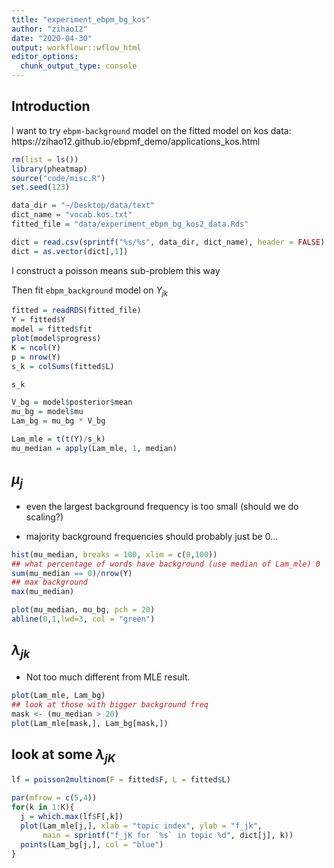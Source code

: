 ```yaml
---
title: "experiment_ebpm_bg_kos"
author: "zihao12"
date: "2020-04-30"
output: workflowr::wflow_html
editor_options:
  chunk_output_type: console
---
```


## Introduction
I want to try `ebpm-background` model on the fitted model on kos data: https://zihao12.github.io/ebpmf_demo/applications_kos.html

```r
rm(list = ls())
library(pheatmap)
source("code/misc.R")
set.seed(123)

data_dir = "~/Desktop/data/text"
dict_name = "vocab.kos.txt"
fitted_file = "data/experiment_ebpm_bg_kos2_data.Rds"

dict = read.csv(sprintf("%s/%s", data_dir, dict_name), header = FALSE)
dict = as.vector(dict[,1])
```

I construct a poisson means sub-problem this way
\begin{align}
& Y_{jk} = \sum_i Z_{ijk}\\
& Z_{ijk} = X_{ij} \zeta_{ijk}\\
& \zeta_{ijk} = \frac{l_{ik} f_{jk}}{\sum_k l_{ik} f_{jk}}\\
\end{align}


Then fit `ebpm_background` model on $Y_{jk}$
```r
fitted = readRDS(fitted_file)
Y = fitted$Y
model = fitted$fit
plot(model$progress)
K = ncol(Y)
p = nrow(Y)
s_k = colSums(fitted$L)

s_k

V_bg = model$posterior$mean
mu_bg = model$mu
Lam_bg = mu_bg * V_bg

Lam_mle = t(t(Y)/s_k)
mu_median = apply(Lam_mle, 1, median)
```


## $\mu_j$
* even the largest background frequency is too small (should we do scaling?)\

* majority background frequencies should probably just be 0...
```r
hist(mu_median, breaks = 100, xlim = c(0,100))
## what percentage of words have background (use median of Lam_mle) 0
sum(mu_median == 0)/nrow(Y)
## max background
max(mu_median)

plot(mu_median, mu_bg, pch = 20)
abline(0,1,lwd=3, col = "green")
```

## $\lambda_{jk}$
* Not too much different from MLE result. \

```r
plot(Lam_mle, Lam_bg)
## look at those with bigger background freq
mask <- (mu_median > 20)
plot(Lam_mle[mask,], Lam_bg[mask,])
```

## look at some $\lambda_{jK}$
```r

lf = poisson2multinom(F = fitted$F, L = fitted$L)

par(mfrow = c(5,4))
for(k in 1:K){
  j = which.max(lf$F[,k])
  plot(Lam_mle[j,], xlab = "topic index", ylab = "f_jk",
       main = sprintf("f_jK for `%s` in topic %d", dict[j], k))
  points(Lam_bg[j,], col = "blue")
}

```



